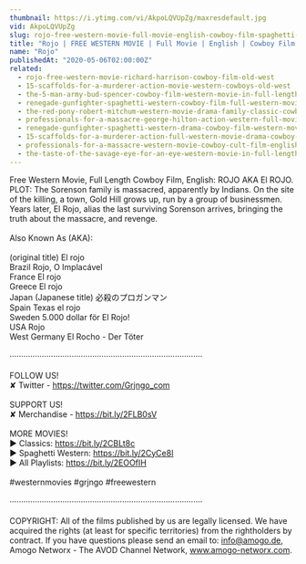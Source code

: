 ```yaml
---
thumbnail: https://i.ytimg.com/vi/AkpoLQVUpZg/maxresdefault.jpg
vid: AkpoLQVUpZg
slug: rojo-free-western-movie-full-movie-english-cowboy-film-spaghetti-western
title: "Rojo | FREE WESTERN MOVIE | Full Movie | English | Cowboy Film | Spaghetti Western"
name: "Rojo"
publishedAt: "2020-05-06T02:00:00Z"
related:
  - rojo-free-western-movie-richard-harrison-cowboy-film-old-west
  - 15-scaffolds-for-a-murderer-action-movie-western-cowboys-old-west
  - the-5-man-army-bud-spencer-cowboy-film-western-movie-in-full-length
  - renegade-gunfighter-spaghetti-western-cowboy-film-full-western-movie
  - the-red-pony-robert-mitchum-western-movie-drama-family-classic-cowboy-film
  - professionals-for-a-massacre-george-hilton-action-western-full-movie-for-free-english
  - renegade-gunfighter-spaghetti-western-drama-cowboy-film-western-movie
  - 15-scaffolds-for-a-murderer-action-full-western-movie-drama-cowboy-film-english
  - professionals-for-a-massacre-western-movie-cowboy-cult-film-english-free-full-movie
  - the-taste-of-the-savage-eye-for-an-eye-western-movie-in-full-length-english-free-feature-film
---
```


Free Western Movie, Full Length Cowboy Film, English: ROJO AKA El ROJO. PLOT: The Sorenson family is massacred, apparently by Indians. On the site of the killing, a town, Gold Hill grows up, run by a group of businessmen. Years later, El Rojo, alias the last surviving Sorenson arrives, bringing the truth about the massacre, and revenge.<br />
<br />
Also Known As (AKA):<br />
<br />
(original title) El rojo<br />
Brazil Rojo, O Implacável<br />
France El rojo<br />
Greece El rojo<br />
Japan (Japanese title) 必殺のプロガンマン<br />
Spain Texas el rojo<br />
Sweden 5.000 dollar för El Rojo!<br />
USA Rojo<br />
West Germany El Rocho - Der Töter<br />
<br />
····················································································<br />
<br />
FOLLOW US!<br />
✘ Twitter - https://twitter.com/Grjngo_com<br />
<br />
SUPPORT US!<br />
✘ Merchandise - https://bit.ly/2FLB0sV<br />
<br />
MORE MOVIES! <br />
► Classics: https://bit.ly/2CBLt8c <br />
► Spaghetti Western: https://bit.ly/2CyCe8I <br />
► All Playlists: https://bit.ly/2EOOfIH <br />
<br />
#westernmovies #grjngo #freewestern<br />
<br />
····················································································<br />
<br />
COPYRIGHT: All of the films published by us are legally licensed. We have acquired the rights (at least for specific territories) from the rightholders by contract. If you have questions please send an email to: info@amogo.de, Amogo Networx - The AVOD Channel Network, www.amogo-networx.com.